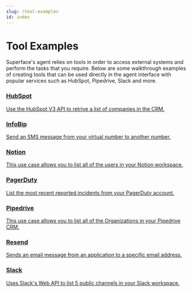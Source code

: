 ```yaml
---
slug: /tool-examples
id: index
---
```


# Tool Examples

Superface's agent relies on tools in order to access external systems and perform the tasks that you require. Below are some walkthrough examples of creating tools that can be used directly in the agent interface with popular services such as HubSpot, Pipedrive, Slack and more.

<div className="row padding-bottom--lg">
  <div className="col col--6">
    <div className="card shadow">
      <a href="/docs/api-examples/hubspot" className="menu__link">
        <div className="card__body">
          <h3>HubSpot</h3>
          <p>Use the HubSpot V3 API to retrive a list of companies in the CRM.</p>
        </div>
      </a>
    </div>
  </div>
  <div className="col col--6">
    <div className="card shadow">
      <a href="/docs/api-examples/infobip" className="menu__link">
        <div className="card__body">
          <h3>InfoBip</h3>
          <p>Send an SMS message from your virtual number to another number.</p>
        </div>
      </a>
    </div>
  </div>
  <div className="col col--6">
    <div className="card shadow">
      <a href="/docs/api-examples/notion" className="menu__link">
        <div className="card__body">
          <h3>Notion</h3>
          <p>This use case allows you to list all of the users in your Notion workspace.</p>
        </div>
      </a>
    </div>
  </div>
  <div className="col col--6">
    <div className="card shadow">
      <a href="/docs/api-examples/pagerduty" className="menu__link">
        <div className="card__body">
          <h3>PagerDuty</h3>
          <p>List the most recent reported incidents from your PagerDuty account.</p>
        </div>
      </a>
    </div>
  </div>
  <div className="col col--6">
    <div className="card shadow">
      <a href="/docs/api-examples/pipedrive" className="menu__link">
        <div className="card__body">
          <h3>Pipedrive</h3>
          <p>This use case allows you to list all of the Organizations in your Pipedrive CRM.</p>
        </div>
      </a>
    </div>
  </div>
  <div className="col col--6">
    <div className="card shadow">
      <a href="/docs/api-examples/resend" className="menu__link">
        <div className="card__body">
          <h3>Resend</h3>
          <p>Sends an email message from an application to a specific email address.</p>
        </div>
      </a>
    </div>
  </div>
  <div className="col col--6">
    <div className="card shadow">
      <a href="/docs/api-examples/slack" className="menu__link">
        <div className="card__body">
          <h3>Slack</h3>
          <p>Uses Slack's Web API to list 5 public channels in your Slack workspace.</p>
        </div>
      </a>
    </div>
  </div>
</div>
